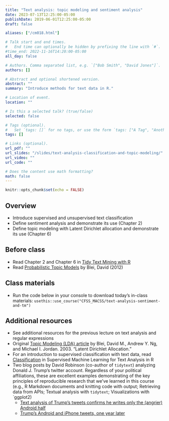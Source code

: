 ```yaml
---
title: "Text analysis: topic modeling and sentiment analysis"
date: 2023-07-13T12:25:00-05:00
publishDate: 2019-06-01T12:25:00-05:00
draft: false

aliases: ["/cm018.html"]

# Talk start and end times.
#   End time can optionally be hidden by prefixing the line with `#`.
#time_end: 2022-11-16T14:20:00-05:00
all_day: false

# Authors. Comma separated list, e.g. `["Bob Smith", "David Jones"]`.
authors: []

# Abstract and optional shortened version.
abstract: ""
summary: "Introduce methods for text data in R."

# Location of event.
location: ""

# Is this a selected talk? (true/false)
selected: false

# Tags (optional).
#   Set `tags: []` for no tags, or use the form `tags: ["A Tag", "Another Tag"]` for one or more tags.
tags: []

# Links (optional).
url_pdf: ""
url_slides: "/slides/text-analysis-classification-and-topic-modeling/"
url_video: ""
url_code: ""

# Does the content use math formatting?
math: false
---
```


```r
knitr::opts_chunk$set(echo = FALSE)
```

## Overview

* Introduce supervised and unsupervised text classification
* Define sentiment analysis and demonstrate its use (Chapter 2)
* Define topic modeling with Latent Dirichlet allocation and demonstrate its use (Chapter 6)


## Before class

* Read Chapter 2 and Chapter 6 in [Tidy Text Mining with R](http://tidytextmining.com/)
* Read [Probabilistic Topic Models](http://www.cs.columbia.edu/~blei/papers/Blei2012.pdf) by Blei, David (2012)

<!--
*[Topic modeling](/notes/topic-modeling/) from the lecture notes demonstrates how to implement this in a (semi)-tidy workflow
-->

## Class materials

* Run the code below in your console to download today’s in-class materials: `usethis::use_course("CFSS_MACSS/text-analysis-sentiment-and-tm")`

<!--
* [Predicting song artist from lyrics](/notes/predicting-song-artist/)
* [Text analysis: topic modeling](/notes/topic-modeling/)
-->

## Additional resources

* See additional resources for the previous lecture on text analysis and regular expressions
* Original [Topic Modeling (LDA) article](https://www.jmlr.org/papers/volume3/blei03a/blei03a.pdf?ref=https://githubhelp.com) by Blei, David M., Andrew Y. Ng, and Michael I. Jordan. 2003. “Latent Dirichlet Allocation.”
* For an introduction to supervised classification with text data, read [Classification](https://smltar.com/mlclassification.html) in Supervised Machine Learning for Text Analysis in R
* Two blog posts by David Robinson (co-author of `tidytext`) analyzing Donald J. Trump's twitter account. Regardless of your political affiliations, these are excellent examples demonstrating of the key principles of reproducible research that we've learned in this course (e.g., R Markdown documents and knitting code with output; Retrieving data from APIs; Textual analysis with `tidytext`; Visualizations with `ggplot2)
    * [Text analysis of Trump's tweets confirms he writes only the (angrier) Android half](http://varianceexplained.org/r/trump-tweets/)
    * [Trump's Android and iPhone tweets, one year later](http://varianceexplained.org/r/trump-followup/)
